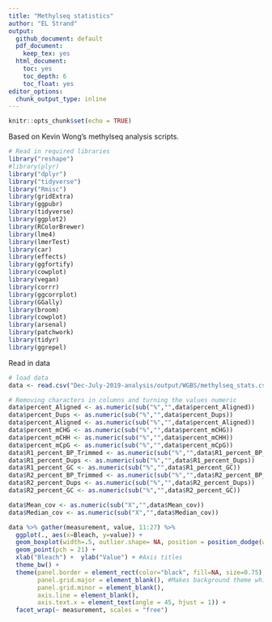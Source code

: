 ```yaml
---
title: "Methylseq statistics"
author: "EL Strand"
output:
  github_document: default
  pdf_document:
    keep_tex: yes
  html_document:
    toc: yes
    toc_depth: 6
    toc_float: yes
editor_options: 
  chunk_output_type: inline
---
```


```r
knitr::opts_chunk$set(echo = TRUE)
```

Based on Kevin Wong's methylseq analysis scripts. 

```r
# Read in required libraries
library("reshape")
#library(plyr)
library("dplyr")
library("tidyverse")
library("Rmisc")
library(gridExtra)
library(ggpubr)
library(tidyverse)
library(ggplot2)
library(RColorBrewer)
library(lme4)
library(lmerTest)
library(car)
library(effects)
library(ggfortify)
library(cowplot)
library(vegan)
library(corrr)
library(ggcorrplot)
library(GGally)
library(broom)
library(cowplot)
library(arsenal)
library(patchwork)
library(tidyr)
library(ggrepel)
```

Read in data 

```r
# load data
data <- read.csv("Dec-July-2019-analysis/output/WGBS/methylseq_stats.csv") %>% na.omit()

# Removing characters in columns and turning the values numeric
data$percent_Aligned <- as.numeric(sub("%","",data$percent_Aligned))
data$percent_Dups <- as.numeric(sub("%","",data$percent_Dups))
data$percent_Aligned <- as.numeric(sub("%","",data$percent_Aligned))
data$percent_mCHG <- as.numeric(sub("%","",data$percent_mCHG))
data$percent_mCHH <- as.numeric(sub("%","",data$percent_mCHH))
data$percent_mCpG <- as.numeric(sub("%","",data$percent_mCpG))
data$R1_percent_BP_Trimmed <- as.numeric(sub("%","",data$R1_percent_BP_Trimmed))
data$R1_percent_Dups <- as.numeric(sub("%","",data$R1_percent_Dups))
data$R1_percent_GC <- as.numeric(sub("%","",data$R1_percent_GC))
data$R2_percent_BP_Trimmed <- as.numeric(sub("%","",data$R2_percent_BP_Trimmed))
data$R2_percent_Dups <- as.numeric(sub("%","",data$R2_percent_Dups))
data$R2_percent_GC <- as.numeric(sub("%","",data$R2_percent_GC))

data$Mean_cov <- as.numeric(sub("X","",data$Mean_cov))
data$Median_cov <- as.numeric(sub("X","",data$Median_cov))

data %>% gather(measurement, value, 11:27) %>%
  ggplot(., aes(x=Bleach, y=value)) +
  geom_boxplot(width=.5, outlier.shape= NA, position = position_dodge(width = 0.5), alpha = 0.7) +
  geom_point(pch = 21) +
  xlab("Bleach") +  ylab("Value") + #Axis titles
  theme_bw() + 
  theme(panel.border = element_rect(color="black", fill=NA, size=0.75), 
        panel.grid.major = element_blank(), #Makes background theme white
        panel.grid.minor = element_blank(), 
        axis.line = element_blank(),
        axis.text.x = element_text(angle = 45, hjust = 1)) +
  facet_wrap(~ measurement, scales = "free")
```




